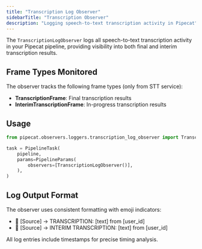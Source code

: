 ```yaml
---
title: "Transcription Log Observer"
sidebarTitle: "Transcription Observer"
description: "Logging speech-to-text transcription activity in Pipecat"
---
```


The `TranscriptionLogObserver` logs all speech-to-text transcription activity in your Pipecat pipeline, providing visibility into both final and interim transcription results.

## Frame Types Monitored

The observer tracks the following frame types (only from STT service):

- **TranscriptionFrame**: Final transcription results
- **InterimTranscriptionFrame**: In-progress transcription results

## Usage

```python
from pipecat.observers.loggers.transcription_log_observer import TranscriptionLogObserver

task = PipelineTask(
    pipeline,
    params=PipelineParams(
        observers=[TranscriptionLogObserver()],
    ),
)
```

## Log Output Format

The observer uses consistent formatting with emoji indicators:

- 💬 [Source] → TRANSCRIPTION: [text] from [user_id]
- 💬 [Source] → INTERIM TRANSCRIPTION: [text] from [user_id]

All log entries include timestamps for precise timing analysis.
